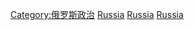 {{Commonscat|Elections in Russia}}

[[Category:俄罗斯政治|Category:俄罗斯政治]]
[[Category:各国选举|Russia]]
[[Category:欧洲选举|Russia]]
[[Category:亚洲选举|Russia]]